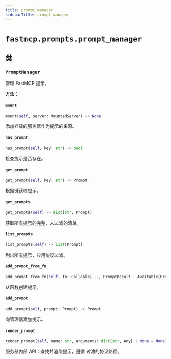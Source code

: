```yaml
---
title: prompt_manager
sidebarTitle: prompt_manager
---
```


# `fastmcp.prompts.prompt_manager`

## 类

### `PromptManager` <sup><a href="https://github.com/jlowin/fastmcp/blob/main/src/fastmcp/prompts/prompt_manager.py#L21" target="_blank"><Icon icon="github" style="width: 14px; height: 14px;" /></a></sup>


管理 FastMCP 提示。


**方法：**

#### `mount` <sup><a href="https://github.com/jlowin/fastmcp/blob/main/src/fastmcp/prompts/prompt_manager.py#L45" target="_blank"><Icon icon="github" style="width: 14px; height: 14px;" /></a></sup>

```python
mount(self, server: MountedServer) -> None
```

添加挂载的服务器作为提示的来源。


#### `has_prompt` <sup><a href="https://github.com/jlowin/fastmcp/blob/main/src/fastmcp/prompts/prompt_manager.py#L89" target="_blank"><Icon icon="github" style="width: 14px; height: 14px;" /></a></sup>

```python
has_prompt(self, key: str) -> bool
```

检查提示是否存在。


#### `get_prompt` <sup><a href="https://github.com/jlowin/fastmcp/blob/main/src/fastmcp/prompts/prompt_manager.py#L94" target="_blank"><Icon icon="github" style="width: 14px; height: 14px;" /></a></sup>

```python
get_prompt(self, key: str) -> Prompt
```

根据键获取提示。


#### `get_prompts` <sup><a href="https://github.com/jlowin/fastmcp/blob/main/src/fastmcp/prompts/prompt_manager.py#L101" target="_blank"><Icon icon="github" style="width: 14px; height: 14px;" /></a></sup>

```python
get_prompts(self) -> dict[str, Prompt]
```

获取所有提示的完整、未过滤的清单。


#### `list_prompts` <sup><a href="https://github.com/jlowin/fastmcp/blob/main/src/fastmcp/prompts/prompt_manager.py#L107" target="_blank"><Icon icon="github" style="width: 14px; height: 14px;" /></a></sup>

```python
list_prompts(self) -> list[Prompt]
```

列出所有提示，应用协议过滤。


#### `add_prompt_from_fn` <sup><a href="https://github.com/jlowin/fastmcp/blob/main/src/fastmcp/prompts/prompt_manager.py#L114" target="_blank"><Icon icon="github" style="width: 14px; height: 14px;" /></a></sup>

```python
add_prompt_from_fn(self, fn: Callable[..., PromptResult | Awaitable[PromptResult]], name: str | None = None, description: str | None = None, tags: set[str] | None = None) -> FunctionPrompt
```

从函数创建提示。


#### `add_prompt` <sup><a href="https://github.com/jlowin/fastmcp/blob/main/src/fastmcp/prompts/prompt_manager.py#L134" target="_blank"><Icon icon="github" style="width: 14px; height: 14px;" /></a></sup>

```python
add_prompt(self, prompt: Prompt) -> Prompt
```

向管理器添加提示。


#### `render_prompt` <sup><a href="https://github.com/jlowin/fastmcp/blob/main/src/fastmcp/prompts/prompt_manager.py#L152" target="_blank"><Icon icon="github" style="width: 14px; height: 14px;" /></a></sup>

```python
render_prompt(self, name: str, arguments: dict[str, Any] | None = None) -> GetPromptResult
```

服务器内部 API：查找并渲染提示，遵循
过滤的协议路径。

